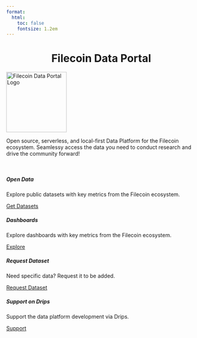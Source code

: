 ```yaml
---
format:
  html:
    toc: false
    fontsize: 1.2em
---
```


<center>
  <h1 class="fs-1">
    Filecoin Data Portal
  </h1>
</center>

<div class="text-center">
<img src="logo.svg" width="160" class="rounded" alt="Filecoin Data Portal Logo"/>
</div>

Open source, serverless, and local-first Data Platform for the Filecoin ecosystem. Seamlessy access the data you need to conduct research and drive the community forward!

<br>

::: {.grid}

::: {.g-col-lg-6 .g-col-sm-12}
<div class="card card-body">
<h5>Open Data</h5>
<p> Explore public datasets with key metrics from the Filecoin ecosystem. </p>
<a href="/data.html" class="btn btn-secondary">Get Datasets</a>
</div>
:::

::: {.g-col-lg-6 .g-col-sm-12}
<div class="card card-body">
<h5>Dashboards</h5>
<p> Explore dashboards with key metrics from the Filecoin ecosystem. </p>
<a href="/dashboards.html" class="btn btn-secondary">Explore</a>
</div>
:::

::: {.g-col-lg-6 .g-col-sm-12}
<div class="card card-body">
<h5>Request Dataset</h5>
<p> Need specific data? Request it to be added. </p>
<a href="https://github.com/davidgasquez/filecoin-data-portal/issues/new" class="btn btn-secondary">Request Dataset</a>
</div>
:::

::: {.g-col-lg-6 .g-col-sm-12}
<div class="card card-body">
<h5>Support on Drips</h5>
<p class="card-text"> Support the data platform development via Drips. </p>
<a href="https://www.drips.network/app/projects/github/davidgasquez/filecoin-data-portal" class="btn btn-secondary"> Support </a>
</div>
:::

:::
